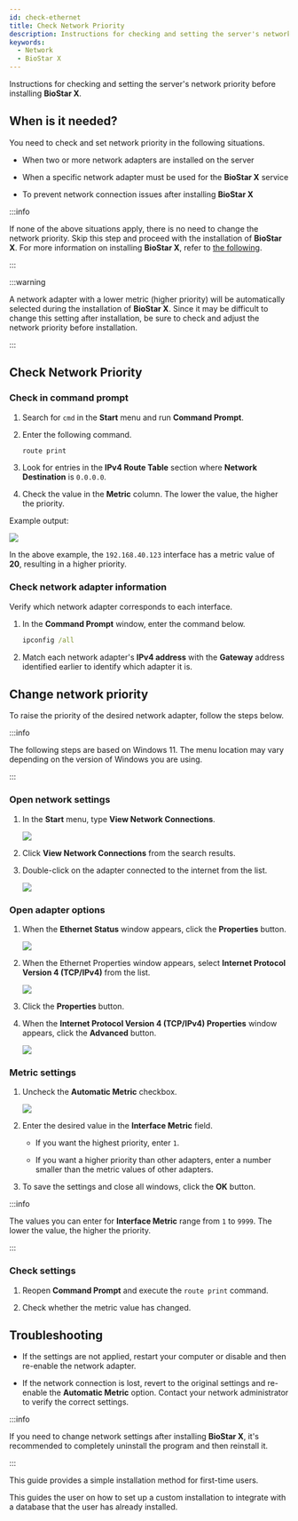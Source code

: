 ```yaml
---
id: check-ethernet
title: Check Network Priority
description: Instructions for checking and setting the server's network priority before installing BioStar X.
keywords:
  - Network
  - BioStar X
---
```


Instructions for checking and setting the server's network priority before installing **BioStar X**.

## When is it needed?

You need to check and set network priority in the following situations.

* When two or more network adapters are installed on the server

* When a specific network adapter must be used for the **BioStar X** service

* To prevent network connection issues after installing **BioStar X**

:::info

If none of the above situations apply, there is no need to change the network priority. Skip this step and proceed with the installation of **BioStar X**. For more information on installing **BioStar X**, refer to [the following](express-install).

:::

:::warning

A network adapter with a lower metric (higher priority) will be automatically selected during the installation of **BioStar X**. Since it may be difficult to change this setting after installation, be sure to check and adjust the network priority before installation.

:::

## Check Network Priority

### Check in command prompt

1. Search for `cmd` in the **Start** menu and run **Command Prompt**.

2. Enter the following command.

   ```cmd
   route print
   ```

3. Look for entries in the **IPv4 Route Table** section where **Network Destination** is `0.0.0.0`.

4. Check the value in the **Metric** column. The lower the value, the higher the priority.

Example output:

<Image src='/img/common/biostarx-install-check-network-cmd.png' alone />

In the above example, the `192.168.40.123` interface has a metric value of **20**, resulting in a higher priority.

### Check network adapter information

Verify which network adapter corresponds to each interface.

1. In the **Command Prompt** window, enter the command below.

   ```cmd
   ipconfig /all
   ```

2. Match each network adapter's **IPv4 address** with the **Gateway** address identified earlier to identify which adapter it is.

## Change network priority

To raise the priority of the desired network adapter, follow the steps below.

:::info

The following steps are based on Windows 11. The menu location may vary depending on the version of Windows you are using.

:::

<Steps>
<Step>

### Open network settings

1. In the **Start** menu, type **View Network Connections**.

   <Image src='/img/biostarx-install-check-start-network-search.png' />

2. Click **View Network Connections** from the search results.

3. Double-click on the adapter connected to the internet from the list.

   <Image src='/img/biostarx-install-check-control-network-connections.png' />

</Step>
<Step>

### Open adapter options

1. When the **Ethernet Status** window appears, click the **Properties** button.

   <Image src='/img/biostarx-install-check-ethernet-status.png' />

2. When the Ethernet Properties window appears, select <b>Internet Protocol Version 4 (TCP/IPv4)</b> from the list.

   <Image src='/img/biostarx-install-check-ethernet-properties.png' />

3. Click the **Properties** button.

4. When the **Internet Protocol Version 4 (TCP/IPv4) Properties** window appears, click the **Advanced** button.

   <Image src='/img/biostarx-install-check-protocol-properties.png' />

</Step>
<Step>

### Metric settings

1. Uncheck the **Automatic Metric** checkbox.

   <Image src='/img/biostarx-install-check-set-metrics.png' />

2. Enter the desired value in the **Interface Metric** field.

   * If you want the highest priority, enter `1`.

   * If you want a higher priority than other adapters, enter a number smaller than the metric values of other adapters.

3. To save the settings and close all windows, click the **OK** button.

:::info

The values you can enter for **Interface Metric** range from `1` to `9999`. The lower the value, the higher the priority.

:::

</Step>
<Step>

### Check settings

1. Reopen **Command Prompt** and execute the `route print` command.

2. Check whether the metric value has changed.

</Step>
</Steps>

## Troubleshooting

* If the settings are not applied, restart your computer or disable and then re-enable the network adapter.

* If the network connection is lost, revert to the original settings and re-enable the **Automatic Metric** option. Contact your network administrator to verify the correct settings.

:::info

If you need to change network settings after installing **BioStar X**, it's recommended to completely uninstall the program and then reinstall it.

:::

<NextStep>
<NextItem to='express-install'>

This guide provides a simple installation method for first-time users.

</NextItem>
<NextItem to='custom-install'>

This guides the user on how to set up a custom installation to integrate with a database that the user has already installed.

</NextItem>
</NextStep>
